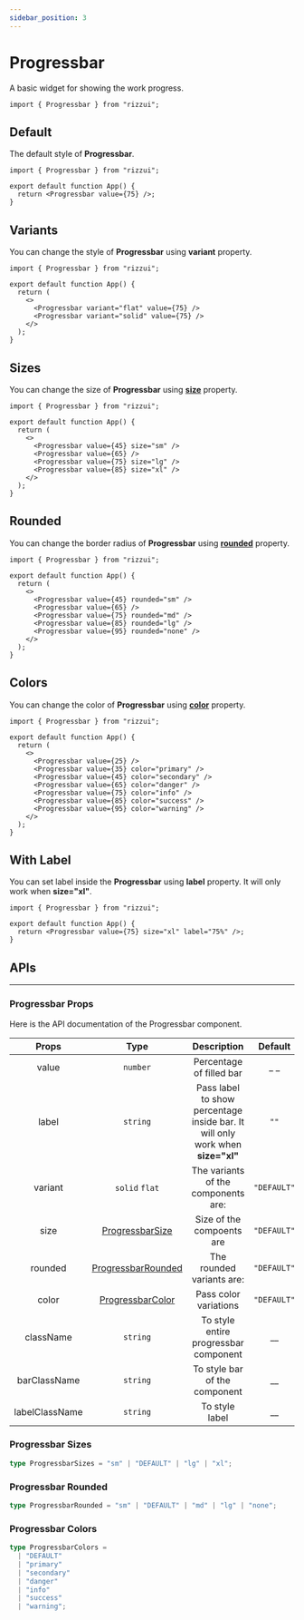 ```yaml
---
sidebar_position: 3
---
```



# Progressbar

A basic widget for showing the work progress.

```tsx
import { Progressbar } from "rizzui";
```

<div className="mb-20 md:mb-28" />

## Default

The default style of **Progressbar**.

<Paper>
  <Progressbar value={75} />
</Paper>

```tsx
import { Progressbar } from "rizzui";

export default function App() {
  return <Progressbar value={75} />;
}
```

<div className="mb-16" />

## Variants

You can change the style of **Progressbar** using **variant** property.

<Paper className="gap-6">
  <Progressbar variant="flat" value={50} />
  <Progressbar variant="solid" value={90} />
</Paper>

```tsx
import { Progressbar } from "rizzui";

export default function App() {
  return (
    <>
      <Progressbar variant="flat" value={75} />
      <Progressbar variant="solid" value={75} />
    </>
  );
}
```

<div className="mb-16" />

## Sizes

You can change the size of **Progressbar** using [**size**](#progressbar-sizes) property.

<Paper className="gap-6">
  <Progressbar value={45} size="sm" />
  <Progressbar value={65} />
  <Progressbar value={75} size="lg" />
  <Progressbar value={85} size="xl" />
</Paper>

```tsx
import { Progressbar } from "rizzui";

export default function App() {
  return (
    <>
      <Progressbar value={45} size="sm" />
      <Progressbar value={65} />
      <Progressbar value={75} size="lg" />
      <Progressbar value={85} size="xl" />
    </>
  );
}
```

<div className="mb-16" />

## Rounded

You can change the border radius of **Progressbar** using [**rounded**](#progressbar-rounded) property.

<Paper className="gap-6">
  <Progressbar value={45} rounded="sm" />
  <Progressbar value={65} />
  <Progressbar value={75} rounded="md" />
  <Progressbar value={85} rounded="lg" />
  <Progressbar value={95} rounded="none" />
</Paper>

```tsx
import { Progressbar } from "rizzui";

export default function App() {
  return (
    <>
      <Progressbar value={45} rounded="sm" />
      <Progressbar value={65} />
      <Progressbar value={75} rounded="md" />
      <Progressbar value={85} rounded="lg" />
      <Progressbar value={95} rounded="none" />
    </>
  );
}
```

<div className="mb-16" />

## Colors

You can change the color of **Progressbar** using [**color**](#progressbar-colors) property.

<Paper className="gap-6">
  <Progressbar value={25} />
  <Progressbar value={35} color="primary" />
  <Progressbar value={45} color="secondary" />
  <Progressbar value={65} color="danger" />
  <Progressbar value={75} color="info" />
  <Progressbar value={85} color="success" />
  <Progressbar value={95} color="warning" />
</Paper>

```tsx
import { Progressbar } from "rizzui";

export default function App() {
  return (
    <>
      <Progressbar value={25} />
      <Progressbar value={35} color="primary" />
      <Progressbar value={45} color="secondary" />
      <Progressbar value={65} color="danger" />
      <Progressbar value={75} color="info" />
      <Progressbar value={85} color="success" />
      <Progressbar value={95} color="warning" />
    </>
  );
}
```

<div className="mb-16" />

## With Label

You can set label inside the **Progressbar** using **label** property. It will only work when **size="xl"**.

<Paper>
  <Progressbar value={75} size="xl" label="75%" />
</Paper>

```tsx
import { Progressbar } from "rizzui";

export default function App() {
  return <Progressbar value={75} size="xl" label="75%" />;
}
```

<div className="mb-20" />

## APIs

<hr />

<div className="mb-10" />

### Progressbar Props

Here is the API documentation of the Progressbar component.

<div className="overflow-x-auto">

|     Props      |                    Type                    |                                  Description                                   |   Default   |
| :------------: | :----------------------------------------: | :----------------------------------------------------------------------------: | :---------: |
|     value      |                  `number`                  |                            Percentage of filled bar                            |    \_ \_    |
|     label      |                  `string`                  | Pass label to show percentage inside bar. It will only work when **size="xl"** |    `""`     |
|    variant     |               `solid` `flat`               |                      The variants of the components are:                       | `"DEFAULT"` |
|      size      |   [ProgressbarSize](#progressbar-sizes)    |                           Size of the compoents are                            | `"DEFAULT"` |
|    rounded     | [ProgressbarRounded](#progressbar-rounded) |                           The rounded variants are:                            | `"DEFAULT"` |
|     color      |  [ProgressbarColor](#progressbar-colors)   |                             Pass color variations                              | `"DEFAULT"` |
|   className    |                  `string`                  |                     To style entire progressbar component                      |    \_\_     |
|  barClassName  |                  `string`                  |                         To style bar of the component                          |    \_\_     |
| labelClassName |                  `string`                  |                                 To style label                                 |    \_\_     |

</div>

<div className="mb-10" />

### Progressbar Sizes

```ts
type ProgressbarSizes = "sm" | "DEFAULT" | "lg" | "xl";
```

<div className="mb-10" />

### Progressbar Rounded

```ts
type ProgressbarRounded = "sm" | "DEFAULT" | "md" | "lg" | "none";
```

<div className="mb-10" />

### Progressbar Colors

```ts
type ProgressbarColors =
  | "DEFAULT"
  | "primary"
  | "secondary"
  | "danger"
  | "info"
  | "success"
  | "warning";
```
